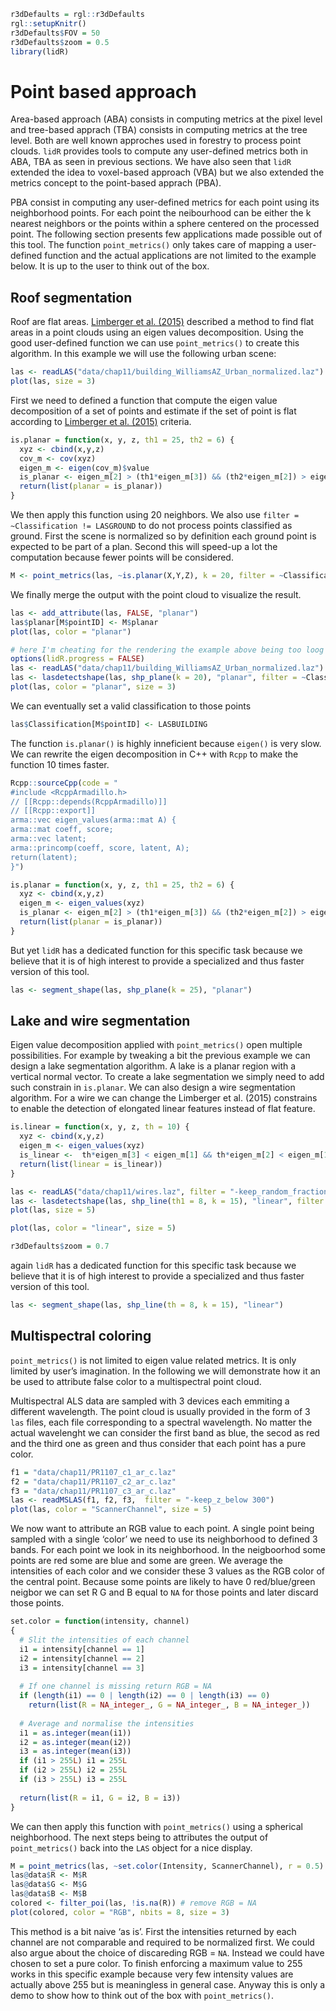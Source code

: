 ```r
r3dDefaults = rgl::r3dDefaults
rgl::setupKnitr()
r3dDefaults$FOV = 50
r3dDefaults$zoom = 0.5
library(lidR)
```
# Point based approach

Area-based approach (ABA) consists in computing metrics at the pixel level and tree-based apprach (TBA) consists in computing metrics at the tree level. Both are well known approches used in forestry to process point clouds. `lidR` provides tools to compute any user-defined metrics both in ABA, TBA as seen in previous sections. We have also seen that `lidR` extended the idea to voxel-based approach (VBA) but we also extended the metrics concept to the point-based apprach (PBA).

PBA consist in computing any user-defined metrics for each point using its neighborhood points. For each point the neibourhood can be either the k nearest neighbors or the points within a sphere centered on the processed point. The following section presents few applications made possible out of this tool. The function `point_metrics()` only takes care of mapping a user-defined function and the actual applications are not limited to the example below. It is up to the user to think out of the box.

## Roof segmentation

Roof are flat areas. [Limberger et al. (2015)](https://doi.org/10.1016/j.patcog.2014.12.020) described a method to find flat areas in a point clouds using an eigen values decomposition. Using the good user-defined function we can use `point_metrics()` to create this algorithm. In this example we will use the following urban scene:

```r
las <- readLAS("data/chap11/building_WilliamsAZ_Urban_normalized.laz")
plot(las, size = 3)
```

First we need to defined a function that compute the eigen value decomposition of a set of points and estimate if the set of point is flat according to [Limberger et al. (2015)](https://doi.org/10.1016/j.patcog.2014.12.020) criteria.

```r
is.planar = function(x, y, z, th1 = 25, th2 = 6) {
  xyz <- cbind(x,y,z)
  cov_m <- cov(xyz)
  eigen_m <- eigen(cov_m)$value
  is_planar <- eigen_m[2] > (th1*eigen_m[3]) && (th2*eigen_m[2]) > eigen_m[1]
  return(list(planar = is_planar))
}
```

We then apply this function using 20 neighbors. We also use `filter = ~Classification != LASGROUND` to do not process points classified as ground. First the scene is normalized so by definition each ground point is expected to be part of a plan. Second this will speed-up a lot the computation because fewer points will be considered.

```r
M <- point_metrics(las, ~is.planar(X,Y,Z), k = 20, filter = ~Classification != LASGROUND)
```

We finally merge the output with the point cloud to visualize the result.

```r
las <- add_attribute(las, FALSE, "planar")
las$planar[M$pointID] <- M$planar
plot(las, color = "planar")
```

```r
# here I'm cheating for the rendering the example above being too loog to compute
options(lidR.progress = FALSE)
las <- readLAS("data/chap11/building_WilliamsAZ_Urban_normalized.laz")
las <- lasdetectshape(las, shp_plane(k = 20), "planar", filter = ~Classification != LASGROUND)
plot(las, color = "planar", size = 3)
```

We can eventually set a valid classification to those points

```r
las$Classification[M$pointID] <- LASBUILDING
```

The function `is.planar()` is highly inneficient because `eigen()` is very slow. We can rewrite the eigen decomposition in C++ with `Rcpp` to make the function 10 times faster.

```r
Rcpp::sourceCpp(code = "
#include <RcppArmadillo.h>
// [[Rcpp::depends(RcppArmadillo)]]
// [[Rcpp::export]]
arma::vec eigen_values(arma::mat A) {
arma::mat coeff, score;
arma::vec latent;
arma::princomp(coeff, score, latent, A);
return(latent);
}")

is.planar = function(x, y, z, th1 = 25, th2 = 6) {
  xyz <- cbind(x,y,z)
  eigen_m <- eigen_values(xyz)
  is_planar <- eigen_m[2] > (th1*eigen_m[3]) && (th2*eigen_m[2]) > eigen_m[1]
  return(list(planar = is_planar))
}
```

But yet `lidR` has a dedicated function for this specific task because we believe that it is of high interest to provide a specialized and thus faster version of this tool.

```r
las <- segment_shape(las, shp_plane(k = 25), "planar")
```

## Lake and wire segmentation

Eigen value decomposition applied with `point_metrics()` open multiple possibilities. For example by tweaking a bit the previous example we can design a lake segmentation algorithm.  A lake is a planar region with a vertical normal vector. To create a lake segmentation we simply need to add such constrain in `is.planar`. We can also design a wire segmentation algorithm. For a wire we can change the Limberger et al. (2015) constrains to enable the detection of elongated linear features instead of flat feature.

```r
is.linear = function(x, y, z, th = 10) {
  xyz <- cbind(x,y,z)
  eigen_m <- eigen_values(xyz)
  is_linear <-  th*eigen_m[3] < eigen_m[1] && th*eigen_m[2] < eigen_m[1]
  return(list(linear = is_linear))
}
```

```r
las <- readLAS("data/chap11/wires.laz", filter = "-keep_random_fraction 0.3")
las <- lasdetectshape(las, shp_line(th1 = 8, k = 15), "linear", filter = ~Classification != LASGROUND)
plot(las, size = 5)
```

```r
plot(las, color = "linear", size = 5)
```


```r
r3dDefaults$zoom = 0.7
```

again `lidR` has a dedicated function for this specific task because we believe that it is of high interest to provide a specialized and thus faster version of this tool.

```r
las <- segment_shape(las, shp_line(th = 8, k = 15), "linear")
```

## Multispectral coloring 

`point_metrics()` is not limited to eigen value related metrics. It is only limited by user's imagination. In the following we will demonstrate how it an be used to attribute false color to a multispectral point cloud.

Multispectral ALS data are sampled with 3 devices each emmiting a different wavelength. The point cloud is usually provided in the form of 3 `las` files, each file corresponding to a spectral wavelength. No matter the actual wavelenght we can consider the first band as blue, the secod as red and the third one as green and thus consider that each point has a pure color.

```r
f1 = "data/chap11/PR1107_c1_ar_c.laz"
f2 = "data/chap11/PR1107_c2_ar_c.laz"
f3 = "data/chap11/PR1107_c3_ar_c.laz"
las <- readMSLAS(f1, f2, f3,  filter = "-keep_z_below 300")
plot(las, color = "ScannerChannel", size = 5)
```

We now want to attribute an RGB value to each point. A single point being sampled with a single 'color' we need to use its neighborhood to defined 3 bands. For each point we look in its neighborhood. In the neigboorhod some points are red some are blue and some are green. We average the intensities of each color and we consider these 3 values as the RGB color of the central point. Because some points are likely to have 0 red/blue/green neigbor we can set R G and B equal to `NA` for those points and later discard those points.


```r
set.color = function(intensity, channel)
{
  # Slit the intensities of each channel
  i1 = intensity[channel == 1]
  i2 = intensity[channel == 2]
  i3 = intensity[channel == 3]
  
  # If one channel is missing return RGB = NA
  if (length(i1) == 0 | length(i2) == 0 | length(i3) == 0)
    return(list(R = NA_integer_, G = NA_integer_, B = NA_integer_))
  
  # Average and normalise the intensities
  i1 = as.integer(mean(i1))
  i2 = as.integer(mean(i2))
  i3 = as.integer(mean(i3))
  if (i1 > 255L) i1 = 255L
  if (i2 > 255L) i2 = 255L
  if (i3 > 255L) i3 = 255L
  
  return(list(R = i1, G = i2, B = i3))
}
```

We can then apply this function with `point_metrics()` using a spherical neighborhood. The next steps being to attributes the output of `point_metrics()` back into the `LAS` object for a nice display.

```r
M = point_metrics(las, ~set.color(Intensity, ScannerChannel), r = 0.5)
las@data$R <- M$R
las@data$G <- M$G
las@data$B <- M$B
colored <- filter_poi(las, !is.na(R)) # remove RGB = NA
plot(colored, color = "RGB", nbits = 8, size = 3)
```

This method is a bit naive 'as is'. First the intensities returned by each channel are not comparable and required to be normalized first. We could also argue about the choice of discareding RGB = `NA`. Instead we could have chosen to set a pure color. To finish enforcing a maximum value to 255 works in this specific example because very few intensity values are actually above 255 but is meaningless in general case. Anyway this is only a demo to show how to think out of the box with `point_metrics()`.


